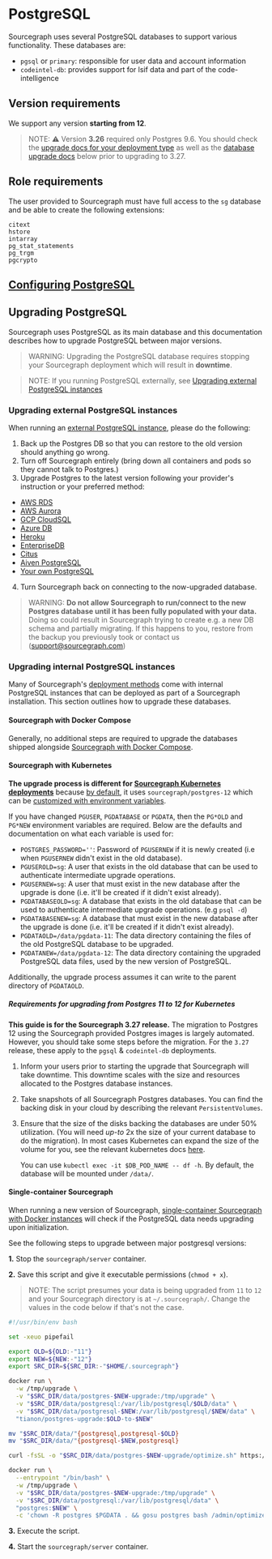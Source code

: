 # PostgreSQL

Sourcegraph uses several PostgreSQL databases to support various functionality. These databases are:

- `pgsql` or `primary`: responsible for user data and account information
- `codeintel-db`: provides support for lsif data and part of the code-intelligence

## Version requirements

We support any version **starting from 12**.

> NOTE: ⚠️ Version **3.26** required only Postgres 9.6. You should check the [upgrade docs for your deployment type](/admin/updates/) as well as the [database upgrade docs](#upgrading-postgresql) below prior to upgrading to 3.27.

## Role requirements

The user provided to Sourcegraph must have full access to the `sg` database and be able to create the following
extensions:

```
citext
hstore
intarray
pg_stat_statements
pg_trgm
pgcrypto
```

## [Configuring PostgreSQL](/admin/config/postgres-conf)

## Upgrading PostgreSQL

Sourcegraph uses PostgreSQL as its main database and this documentation describes how to upgrade PostgreSQL between major versions.

> WARNING: Upgrading the PostgreSQL database requires stopping your Sourcegraph deployment which will result in **downtime**.



> NOTE: If you running PostgreSQL externally, see [Upgrading external PostgreSQL instances](/admin/postgres#upgrading-external-postgresql-instances)

### Upgrading external PostgreSQL instances

When running an [external PostgreSQL instance](/admin/external_services/postgres), please do the following:

1. Back up the Postgres DB so that you can restore to the old version should anything go wrong.
2. Turn off Sourcegraph entirely (bring down all containers and pods so they cannot talk to Postgres.)
3. Upgrade Postgres to the latest version following your provider's instruction or your preferred method:
  - [AWS RDS](https://docs.aws.amazon.com/AmazonRDS/latest/UserGuide/USER_UpgradeDBInstance.PostgreSQL.html)
  - [AWS Aurora](https://docs.aws.amazon.com/AmazonRDS/latest/AuroraUserGuide/USER_UpgradeDBInstance.Upgrading.html)
  - [GCP CloudSQL](https://cloud.google.com/sql/docs/postgres/db-versions)
  - [Azure DB](https://docs.microsoft.com/en-us/azure/postgresql/concepts-supported-versions#managing-updates-and-upgrades)
  - [Heroku](https://devcenter.heroku.com/articles/upgrading-heroku-postgres-databases)
  - [EnterpriseDB](https://www.enterprisedb.com/docs/en/9.6/pg/upgrading.html)
  - [Citus](http://docs.citusdata.com/en/v8.1/admin_guide/upgrading_citus.html)
  - [Aiven PostgreSQL](https://help.aiven.io/postgresql/operations/how-to-perform-a-postgresql-in-place-major-version-upgrade)
  - [Your own PostgreSQL](https://www.postgresql.org/docs/11/pgupgrade.html)
4. Turn Sourcegraph back on connecting to the now-upgraded database.

> WARNING: **Do not allow Sourcegraph to run/connect to the new Postgres database until it has been fully populated with your data.** Doing so could result in Sourcegraph trying to create e.g. a new DB schema and partially migrating. If this happens to you, restore from the backup you previously took or contact us (support@sourcegraph.com)

### Upgrading internal PostgreSQL instances

Many of Sourcegraph's [deployment methods](/admin/deploy/) come with internal PostgreSQL instances that can be deployed as part of a Sourcegraph installation. This section outlines how to upgrade these databases.

#### Sourcegraph with Docker Compose

Generally, no additional steps are required to upgrade the databases shipped alongside [Sourcegraph with Docker Compose](/admin/deploy/docker-compose/).

#### Sourcegraph with Kubernetes

**The upgrade process is different for [Sourcegraph Kubernetes deployments](/admin/deploy/kubernetes/)** because [by default](https://github.com/sourcegraph/sourcegraph-public-snapshot/blob/main/docker-images/postgres-12/build.sh#L10), it uses `sourcegraph/postgres-12` which can be [customized with environment variables](https://github.com/sourcegraph/deploy-sourcegraph/blob/7edcadb/docs/configure#external-postgres).

If you have changed `PGUSER`, `PGDATABASE` or `PGDATA`, then the `PG*OLD` and `PG*NEW` environment variables are
required. Below are the defaults and documentation on what each variable is used for:

- `POSTGRES_PASSWORD=''`: Password of `PGUSERNEW` if it is newly created (i.e when `PGUSERNEW` didn't exist in the old
  database).
- `PGUSEROLD=sg`: A user that exists in the old database that can be used to authenticate intermediate upgrade
  operations.
- `PGUSERNEW=sg`: A user that must exist in the new database after the upgrade is done (i.e. it'll be created if it
  didn't exist already).
- `PGDATABASEOLD=sg`: A database that exists in the old database that can be used to authenticate intermediate upgrade
  operations. (e.g `psql -d`)
- `PGDATABASENEW=sg`: A database that must exist in the new database after the upgrade is done (i.e. it'll be created if
  it didn't exist already).
- `PGDATAOLD=/data/pgdata-11`: The data directory containing the files of the old PostgreSQL database to be upgraded.
- `PGDATANEW=/data/pgdata-12`: The data directory containing the upgraded PostgreSQL data files, used by the new version
  of PostgreSQL.

Additionally, the upgrade process assumes it can write to the parent directory of `PGDATAOLD`.

##### Requirements for upgrading from Postgres 11 to 12 for Kubernetes

**This guide is for the Sourcegraph 3.27 release.** The migration to Postgres 12 using the Sourcegraph provided Postgres images is largely automated.
However, you should take some steps before the migration. For the `3.27` release, these apply to the `pgsql` & `codeintel-db` deployments.

1. Inform your users prior to starting the upgrade that Sourcegraph will take downtime. This downtime scales with the
   size and resources allocated to the Postgres database instances.
1. Take snapshots of all Sourcegraph Postgres databases. You can find the backing disk in your cloud by describing the
   relevant `PersistentVolumes`.
1. Ensure that the size of the disks backing the databases are under 50% utilization. (You will need *up-to* 2x the size
   of your current database to do the migration). In most cases Kubernetes can expand the size of the volume for you,
   see the relevant kubernetes
   docs [here](https://kubernetes.io/docs/concepts/storage/persistent-volumes/#expanding-persistent-volumes-claims).

   You can use `kubectl exec -it $DB_POD_NAME -- df -h`. By default, the database will be mounted under `/data/`.

#### Single-container Sourcegraph

When running a new version of Sourcegraph, [single-container Sourcegraph with Docker instances](/admin/deploy/kubernetes/) will check if the PostgreSQL data needs upgrading upon initialization.

See the following steps to upgrade between major postgresql versions:

**1.** Stop the `sourcegraph/server` container.

**2.** Save this script and give it executable permissions (`chmod + x`).

> NOTE: The script presumes your data is being upgraded from `11` to `12` and your Sourcegraph directory is at `~/.sourcegraph/`. Change the values in the code below if that's not the case.

```bash
#!/usr/bin/env bash

set -xeuo pipefail

export OLD=${OLD:-"11"}
export NEW=${NEW:-"12"}
export SRC_DIR=${SRC_DIR:-"$HOME/.sourcegraph"}

docker run \
  -w /tmp/upgrade \
  -v "$SRC_DIR/data/postgres-$NEW-upgrade:/tmp/upgrade" \
  -v "$SRC_DIR/data/postgresql:/var/lib/postgresql/$OLD/data" \
  -v "$SRC_DIR/data/postgresql-$NEW:/var/lib/postgresql/$NEW/data" \
  "tianon/postgres-upgrade:$OLD-to-$NEW"

mv "$SRC_DIR/data/"{postgresql,postgresql-$OLD}
mv "$SRC_DIR/data/"{postgresql-$NEW,postgresql}

curl -fsSL -o "$SRC_DIR/data/postgres-$NEW-upgrade/optimize.sh" https://raw.githubusercontent.com/sourcegraph/sourcegraph/master/cmd/server/rootfs/postgres-optimize.sh

docker run \
  --entrypoint "/bin/bash" \
  -w /tmp/upgrade \
  -v "$SRC_DIR/data/postgres-$NEW-upgrade:/tmp/upgrade" \
  -v "$SRC_DIR/data/postgresql:/var/lib/postgresql/data" \
  "postgres:$NEW" \
  -c 'chown -R postgres $PGDATA . && gosu postgres bash /admin/optimize.sh $PGDATA'
```

**3.** Execute the script.

**4.** Start the `sourcegraph/server` container.
